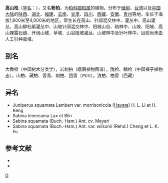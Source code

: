 {{Speciesbox 
| genus = Sabina
| species = squamata
| authority = (Buch.-Ham.) Ant.
}}

'''高山柏'''（[[学名|学名]]：{{lang|la|''Sabina squamata''}}），又名'''粉柏'''，为[[柏科|柏科]][[圆柏属|圆柏属]]的植物。分布于[[缅甸|缅甸]]、[[台湾|台湾]]以及[[中国大陆|中国大陆]]的[[陕西|陕西]]、[[湖北|湖北]]、[[福建|福建]]、[[云南|云南]]、[[甘肃|甘肃]]、[[四川|四川]]、[[西藏|西藏]]、[[安徽|安徽]]、[[贵州|贵州]]等地，生长于海拔1,600米至4,000米的地区，常生长在高山、针阔混交林中、灌丛中、高山灌丛、高山柳杜鹃灌丛中、山坡针阔混交林中、阳坡山谷、疏林中、山坡、阳坡、高山裸露石缝、开阔山坡、草坡、山谷陡坡灌丛、山坡林中及针叶林中，目前尚未由人工引种栽培。

== 别名 ==
大香桧（中国树木分类学），岩刺柏（峨眉植物图谱），陇桧、鳞桧（中国裸子植物志），山柏、藏柏、香青、刺柏、团香（四川），浪柏、柏香（西藏）

== 异名 ==
* Juniperus squamata Lambert var. morrisonicola ([[早田文藏|Hayata]]) H. L. Li et H. Keng
* Sabina lemeeama Lax et Blin
* Sabina squamata (Buch.-Ham.) Ant. cv. Meyeri
* Sabina squamata (Buch.-Ham.) Ant. var. wilsonii (Rehd.) Cheng et L. K. Fu

== 参考文献 ==
<div class="references-small">
* {{cite web| url =http://www.bioinfo.cn/db05/KmzwSpecies.php?action=view&id=5899| title =高山柏| work =《中国高等植物数据库全库》| publisher =中国科学院微生物研究所| author =昆明植物研究所| accessdate =2009-02-26| deadurl =yes| archiveurl =https://web.archive.org/web/20160305025622/http://www.bioinfo.cn/db05/KmzwSpecies.php?action=view&id=5899| archivedate =2016-03-05}}
*{{cite web | url=http://db.kib.ac.cn/CNFlora/SearchResult.aspx?CPNI=CPNI-187-48153 | title=粉柏 Sabina squamata (Buch.-Ham. ex D. Don) Antoine cv. Meyeri | publisher=中国植物物种信息数据库 | accessdate=2013-01-15}}
</div>
{{Taxonbar|from=Q15232637}}

[[Category:圆柏属|G]]


{{植物小作品}}